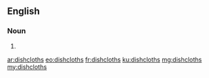 ==English==

===Noun===
{{head|en}}

# {{plural of|dishcloth}}

[[ar:dishcloths]]
[[eo:dishcloths]]
[[fr:dishcloths]]
[[ku:dishcloths]]
[[mg:dishcloths]]
[[my:dishcloths]]